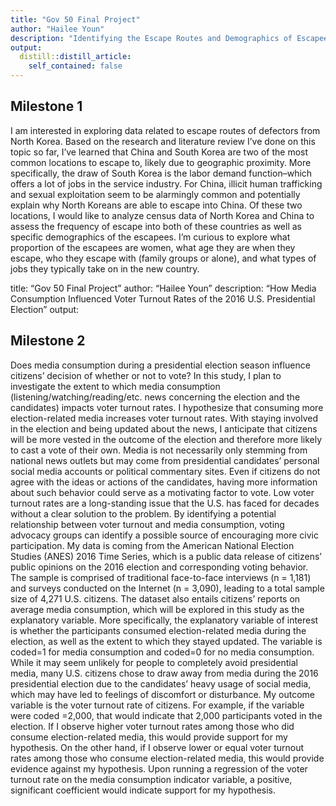 ```yaml
---
title: "Gov 50 Final Project"
author: "Hailee Youn"
description: "Identifying the Escape Routes and Demographics of Escapee-Defectors from North Korea"
output:
  distill::distill_article:
    self_contained: false
---
```




## Milestone 1

I am interested in exploring data related to escape routes of defectors from North Korea. Based on the research and literature review I've done on this topic so far, I've learned that China and South Korea are two of the most common locations to escape to, likely due to geographic proximity. More specifically, the draw of South Korea is the labor demand function--which offers a lot of jobs in the service industry. For China, illicit human trafficking and sexual exploitation seem to be alarmingly common and potentially explain why North Koreans are able to escape into China. Of these two locations, I would like to analyze census data of North Korea and China to assess the frequency of escape into both of these countries as well as specific demographics of the escapees. I'm curious to explore what proportion of the escapees are women, what age they are when they escape, who they escape with (family groups or alone), and what types of jobs they typically take on in the new country. 



title: "Gov 50 Final Project"
author: "Hailee Youn"
description: "How Media Consumption Influenced Voter Turnout Rates of the 2016 U.S. Presidential Election"
output:

## Milestone 2

Does media consumption during a presidential election season influence citizens’ decision of whether or not to vote? In this study, I plan to investigate the extent to which media consumption (listening/watching/reading/etc. news concerning the election and the candidates) impacts voter turnout rates. I hypothesize that consuming more election-related media increases voter turnout rates. With staying involved in the election and being updated about the news, I anticipate that citizens will be more vested in the outcome of the election and therefore more likely to cast a vote of their own. Media is not necessarily only stemming from national news outlets but may come from presidential candidates’ personal social media accounts or political commentary sites. Even if citizens do not agree with the ideas or actions of the candidates, having more information about such behavior could serve as a motivating factor to vote. Low voter turnout rates are a long-standing issue that the U.S. has faced for decades without a clear solution to the problem. By identifying a potential relationship between voter turnout and media consumption, voting advocacy groups can identify a possible source of encouraging more civic participation. My data is coming from the American National Election Studies (ANES) 2016 Time Series, which is a public data release of citizens’ public opinions on the 2016 election and corresponding voting behavior. The sample is comprised of traditional face-to-face interviews (n = 1,181) and surveys conducted on the Internet (n = 3,090), leading to a total sample size of 4,271 U.S. citizens. The dataset also entails citizens’ reports on average media consumption, which will be explored in this study as the explanatory variable. More specifically, the explanatory variable of interest is whether the participants consumed election-related media during the election, as well as the extent to which they stayed updated. The variable is coded=1 for media consumption and coded=0 for no media consumption. While it may seem unlikely for people to completely avoid presidential media, many U.S. citizens chose to draw away from media during the 2016 presidential election due to the candidates’ heavy usage of social media, which may have led to feelings of discomfort or disturbance. My outcome variable is the voter turnout rate of citizens. For example, if the variable were coded =2,000, that would indicate that 2,000 participants voted in the election. If I observe higher voter turnout rates among those who did consume election-related media, this would provide support for my hypothesis. On the other hand, if I observe lower or equal voter turnout rates among those who consume election-related media, this would provide evidence against my hypothesis. Upon running a regression of the voter turnout rate on the media consumption indicator variable, a positive, significant coefficient would indicate support for my hypothesis. 
